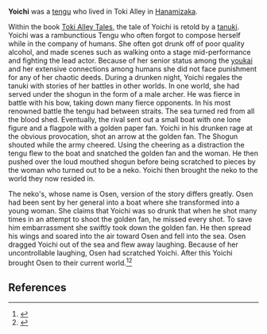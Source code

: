 {{Character Infobox
|type             = Historical
|deceased         = Past
|affiliation      = Tengu
|affiliation2     = Youkai
}}
'''Yoichi''' was a [[tengu]] who lived in Toki Alley in [[Hanamizaka]].

Within the book [[Toki Alley Tales]], the tale of Yoichi is retold by a [[tanuki]]. Yoichi was a rambunctious Tengu who often forgot to compose herself while in the company of humans. She often got drunk off of poor quality alcohol, and made scenes such as walking onto a stage mid-performance and fighting the lead actor. Because of her senior status among the [[youkai]] and her extensive connections among humans she did not face punishment for any of her chaotic deeds. During a drunken night, Yoichi regales the tanuki with stories of her battles in other worlds. In one world, she had served under the shogun in the form of a male archer. He was fierce in battle with his bow, taking down many fierce opponents. In his most renowned battle the tengu had between straits. The sea turned red from all the blood shed. Eventually, the rival sent out a small boat with one lone figure and a flagpole with a golden paper fan. Yoichi in his drunken rage at the obvious provocation, shot an arrow at the golden fan. The Shogun shouted while the army cheered. Using the cheering as a distraction the tengu flew to the boat and snatched the golden fan and the woman. He then pushed over the loud mouthed shogun before being scratched to pieces by the woman who turned out to be a neko. Yoichi then brought the neko to the world they now resided in.

The neko's, whose name is Osen, version of the story differs greatly. Osen had been sent by her general into a boat where she transformed into a young woman. She claims that Yoichi was so drunk that when he shot many times in an attempt to shoot the golden fan, he missed every shot. To save him embarrassment she swiftly took down the golden fan. He then spread his wings and soared into the air toward Osen and fell into the sea. Osen dragged Yoichi out of the sea and flew away laughing. Because of her uncontrollable laughing, Osen had scratched Yoichi. After this Yoichi brought Osen to their current world.<ref>{{Ref/Book|Toki Alley Tales|2}}</ref><ref>{{Ref/Book|Toki Alley Tales|3}}</ref>

==References==
{{Reflist}}